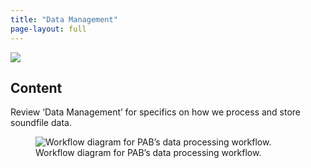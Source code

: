 ```yaml
---
title: "Data Management"
page-layout: full
---
```

![](/figs/infographics/NEFSC_specie_boat.png)

## Content

Review 'Data Management' for specifics on how we process and store soundfile data. 

![Workflow diagram for PAB's data processing workflow.](/figs/workflow-infographics/Data-workflow.png)